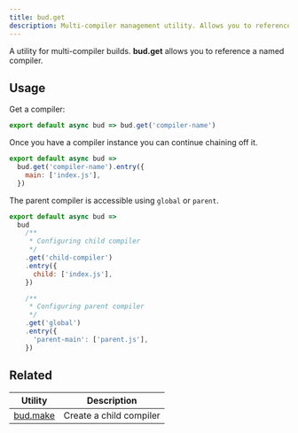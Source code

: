 ```yaml
---
title: bud.get
description: Multi-compiler management utility. Allows you to reference a named compiler.
---
```


A utility for multi-compiler builds. **bud.get** allows you to reference a named compiler.

## Usage

Get a compiler:

```js title=bud.config.js
export default async bud => bud.get('compiler-name')
```

Once you have a compiler instance you can continue chaining off it.

```js title=bud.config.js
export default async bud =>
  bud.get('compiler-name').entry({
    main: ['index.js'],
  })
```

The parent compiler is accessible using `global` or `parent`.

```js title=bud.config.js
export default async bud =>
  bud
    /**
     * Configuring child compiler
     */
    .get('child-compiler')
    .entry({
      child: ['index.js'],
    })

    /**
     * Configuring parent compiler
     */
    .get('global')
    .entry({
      'parent-main': ['parent.js'],
    })
```

## Related

| Utility                    | Description             |
| -------------------------- | ----------------------- |
| [bud.make](/docs/bud.make) | Create a child compiler |
